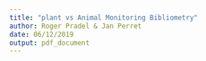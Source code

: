 ```yaml
---
title: "plant vs Animal Monitoring Bibliometry"
author: Roger Pradel & Jan Perret
date: 06/12/2019
output: pdf_document
---
```

